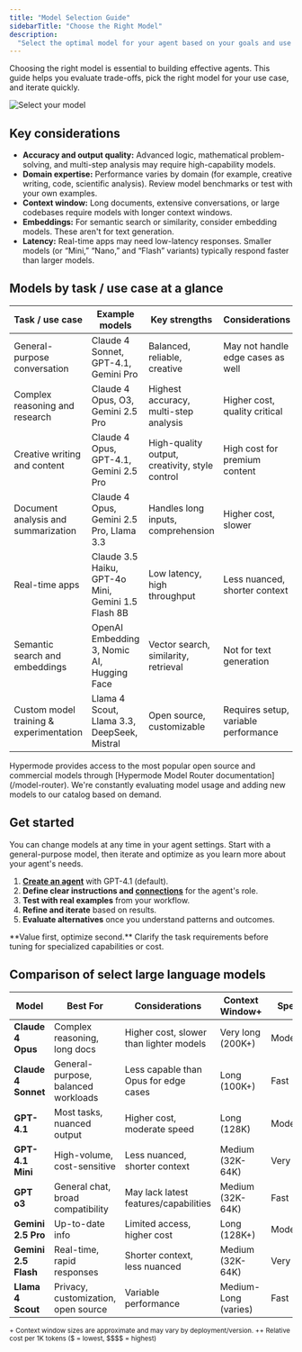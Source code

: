 ```yaml
---
title: "Model Selection Guide"
sidebarTitle: "Choose the Right Model"
description:
  "Select the optimal model for your agent based on your goals and use case."
---
```


Choosing the right model is essential to building effective agents. This guide
helps you evaluate trade-offs, pick the right model for your use case, and
iterate quickly.

![Select your model](/images/agents/model-selection.png)

## Key considerations

- **Accuracy and output quality:** Advanced logic, mathematical problem-solving,
  and multi-step analysis may require high-capability models.
- **Domain expertise:** Performance varies by domain (for example, creative
  writing, code, scientific analysis). Review model benchmarks or test with your
  own examples.
- **Context window:** Long documents, extensive conversations, or large
  codebases require models with longer context windows.
- **Embeddings:** For semantic search or similarity, consider embedding models.
  These aren't for text generation.
- **Latency:** Real-time apps may need low-latency responses. Smaller models (or
  “Mini,” “Nano,” and “Flash” variants) typically respond faster than larger
  models.

## Models by task / use case at a glance

| Task / use case                         | Example models                                     | Key strengths                                  | Considerations                       |
| --------------------------------------- | -------------------------------------------------- | ---------------------------------------------- | ------------------------------------ |
| General-purpose conversation            | Claude 4 Sonnet, GPT-4.1, Gemini Pro               | Balanced, reliable, creative                   | May not handle edge cases as well    |
| Complex reasoning and research          | Claude 4 Opus, O3, Gemini 2.5 Pro                  | Highest accuracy, multi-step analysis          | Higher cost, quality critical        |
| Creative writing and content            | Claude 4 Opus, GPT-4.1, Gemini 2.5 Pro             | High-quality output, creativity, style control | High cost for premium content        |
| Document analysis and summarization     | Claude 4 Opus, Gemini 2.5 Pro, Llama 3.3           | Handles long inputs, comprehension             | Higher cost, slower                  |
| Real-time apps                          | Claude 3.5 Haiku, GPT-4o Mini, Gemini 1.5 Flash 8B | Low latency, high throughput                   | Less nuanced, shorter context        |
| Semantic search and embeddings          | OpenAI Embedding 3, Nomic AI, Hugging Face         | Vector search, similarity, retrieval           | Not for text generation              |
| Custom model training & experimentation | Llama 4 Scout, Llama 3.3, DeepSeek, Mistral        | Open source, customizable                      | Requires setup, variable performance |

<Note>
  Hypermode provides access to the most popular open source and commercial
  models through [Hypermode Model Router documentation](/model-router). We're
  constantly evaluating model usage and adding new models to our catalog based
  on demand.
</Note>

## Get started

You can change models at any time in your agent settings. Start with a
general-purpose model, then iterate and optimize as you learn more about your
agent's needs.

1. [**Create an agent**](/create-agent) with GPT-4.1 (default).
2. **Define clear instructions and [connections](/connections)** for the agent's
   role.
3. **Test with real examples** from your workflow.
4. **Refine and iterate** based on results.
5. **Evaluate alternatives** once you understand patterns and outcomes.

<Tip>
  **Value first, optimize second.** Clarify the task requirements before tuning
  for specialized capabilities or cost.
</Tip>

## Comparison of select large language models

| Model                | Best For                            | Considerations                          | Context Window+      | Speed     | Cost++ |
| -------------------- | ----------------------------------- | --------------------------------------- | -------------------- | --------- | ------ |
| **Claude 4 Opus**    | Complex reasoning, long docs        | Higher cost, slower than lighter models | Very long (200K+)    | Moderate  | $$$$   |
| **Claude 4 Sonnet**  | General-purpose, balanced workloads | Less capable than Opus for edge cases   | Long (100K+)         | Fast      | $$$    |
| **GPT-4.1**          | Most tasks, nuanced output          | Higher cost, moderate speed             | Long (128K)          | Moderate  | $$$    |
| **GPT-4.1 Mini**     | High-volume, cost-sensitive         | Less nuanced, shorter context           | Medium (32K-64K)     | Very Fast | $$     |
| **GPT o3**           | General chat, broad compatibility   | May lack latest features/capabilities   | Medium (32K-64K)     | Fast      | $$     |
| **Gemini 2.5 Pro**   | Up-to-date info                     | Limited access, higher cost             | Long (128K+)         | Moderate  | $$$    |
| **Gemini 2.5 Flash** | Real-time, rapid responses          | Shorter context, less nuanced           | Medium (32K-64K)     | Very Fast | $$     |
| **Llama 4 Scout**    | Privacy, customization, open source | Variable performance                    | Medium-Long (varies) | Fast      | $      |

<sup>
  + Context window sizes are approximate and may vary by deployment/version.
</sup>
<sup>++ Relative cost per 1K tokens ($ = lowest, $$$$ = highest)</sup>
